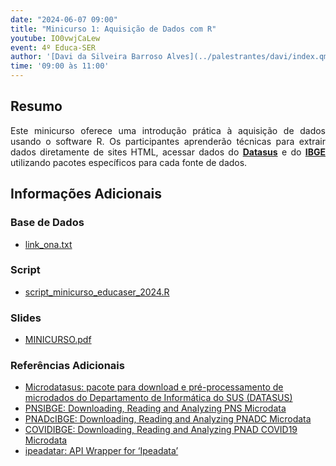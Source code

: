 ```yaml
---
date: "2024-06-07 09:00"
title: "Minicurso 1: Aquisição de Dados com R"
youtube: IO0vwjCaLew
event: 4º Educa-SER
author: '[Davi da Silveira Barroso Alves](../palestrantes/davi/index.qmd)'
time: '09:00 às 11:00'
---
```


## Resumo

<div style="text-align: justify;"><p>Este minicurso oferece uma introdução prática à aquisição de dados usando o software R. Os participantes aprenderão técnicas para extrair dados diretamente de sites HTML, acessar dados do [**Datasus**](https://datasus.saude.gov.br/) e do [**IBGE**](https://www.ibge.gov.br/) utilizando pacotes específicos para cada fonte de dados.</p></div>

<!-- ## Data/Horário -->

<!-- <div style="text-align: justify;"> -->
<!-- <p><img src="img/calendar-check-regular.svg" width="14">&nbsp; 07 de Junho de 2024<br> -->
<!-- <img src="img/clock-regular.svg" width="14">&nbsp; 09:00 às 11:00 -->
<!-- </p> -->
<!-- </div> -->

<!-- <div style="text-align: justify;"> -->
<!-- <p><img src="img/youtube.svg" alt="Logo do YouTube" width="18"> <span style='background-color:#f7a71c;'>Acompanhe este minicurso ao vivo pelo <a href="https://www.youtube.com/@SERUFF/streams" target="_blank">**canal do SER no YouTube**</a>. -->
<!-- </span> -->
<!-- </p> -->
<!-- </div> -->

<!-- ## Palestrante -->

<!-- <style> -->
<!--   /* CSS to round the borders of an image */ -->
<!--   .rounded-image { -->
<!--     border-radius: 10px; /* Adjust the value to change the roundness */ -->
<!--     overflow: hidden; /* This ensures the rounded corners are visible */ -->
<!--   } -->
<!-- </style> -->
<!-- <p><img src="img/avatar-davi.png" width="180" class="rounded-image"><br> -->
<!-- [**Davi da Silveira Barroso Alves**](../palestrantes/davi/index.qmd)<br> -->
<!-- Departamento de Métodos Quantitativos | UNIRIO</p> -->

<!-- ### Mini-currículo -->

<!-- <div style="text-align: justify;"><p>Graduado em Enfermagem pela Universidade Federal do Estado do Rio de Janeiro (2010). Possui mestrado (2013) e doutorado (2017) em Epidemiologia em Saúde Pública pela Escola Nacional de Saúde Pública Sérgio Arouca. Atualmente, é Professor do Departamento de Métodos Quantitativos na Universidade Federal do Estado do Rio de Janeiro.</p></div> -->

## Informações Adicionais

<!-- ### Interfaces/IDE Utilizada no Minicurso -->

<!-- - RStudio -->

<!-- ### Pacotes Necessários -->

<!-- - `tidyverse` -->
<!-- - `rvest` -->
<!-- - `XML` -->
<!-- - `microdatasus` -->
<!-- - `PNSIBGE` -->
<!-- - `PNADcIBGE` -->
<!-- - `COVIDIBGE` -->
<!-- - `ipeadatar` -->

<!-- ### Pré-requisitos -->

<!-- - Noções básicas de R e bancos de dados. -->

<!-- ### Base de Dados Utilizadas -->
### Base de Dados

- [link_ona.txt](https://github.com/educaser/4aedicao/blob/main/minicursos/material/link_ona.txt)

<!-- ### Script Inicial -->
### Script

- [script_minicurso_educaser_2024.R](https://github.com/educaser/4aedicao/blob/main/minicursos/material/script_minicurso_educaser_2024.R)

### Slides

- [MINICURSO.pdf](https://github.com/educaser/4aedicao/blob/main/minicursos/material/MINICURSO.pdf)

### Referências Adicionais

- [Microdatasus: pacote para download e pré-processamento de microdados do Departamento de Informática do SUS (DATASUS)](https://www.scielo.br/j/csp/a/gdJXqcrW5PPDHX8rwPDYL7F/)
- [PNSIBGE: Downloading, Reading and Analyzing PNS Microdata](https://cran.r-project.org/web/packages/PNSIBGE/index.html)
- [PNADcIBGE: Downloading, Reading and Analyzing PNADC Microdata](https://cran.r-project.org/web/packages/PNADcIBGE/index.html)
- [COVIDIBGE: Downloading, Reading and Analyzing PNAD COVID19 Microdata](https://cran.r-project.org/web/packages/COVIDIBGE/index.html)
- [ipeadatar: API Wrapper for 'Ipeadata'](https://cran.r-project.org/web/packages/ipeadatar/index.html)
